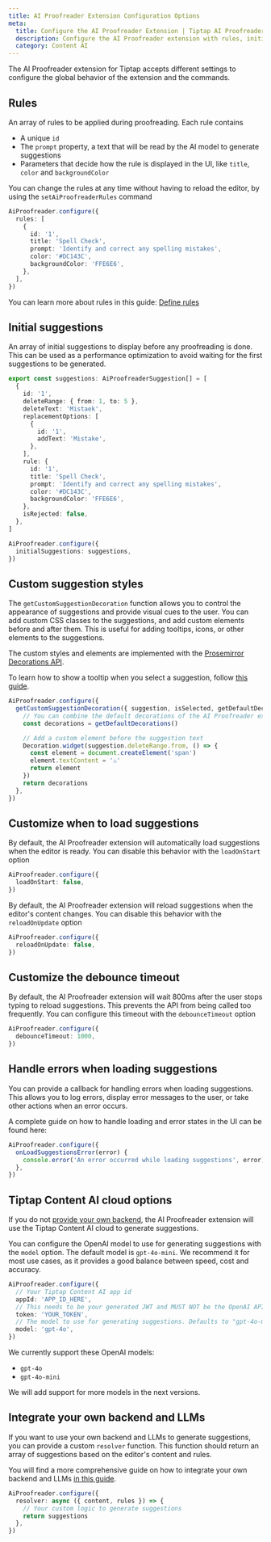 ```yaml
---
title: AI Proofreader Extension Configuration Options
meta:
  title: Configure the AI Proofreader Extension | Tiptap AI Proofreader
  description: Configure the AI Proofreader extension with rules, initial suggestions, and custom styles.
  category: Content AI
---
```


The AI Proofreader extension for Tiptap accepts different settings to configure the global behavior of the extension and the commands.

## Rules

An array of rules to be applied during proofreading. Each rule contains

- A unique `id`
- The `prompt` property, a text that will be read by the AI model to generate suggestions
- Parameters that decide how the rule is displayed in the UI, like `title`, `color` and `backgroundColor`

You can change the rules at any time without having to reload the editor, by using the `setAiProofreaderRules` command

```ts
AiProofreader.configure({
  rules: [
    {
      id: '1',
      title: 'Spell Check',
      prompt: 'Identify and correct any spelling mistakes',
      color: '#DC143C',
      backgroundColor: 'FFE6E6',
    },
  ],
})
```

You can learn more about rules in this guide: [Define rules](/content-ai/extensions/ai-proofreader/features/define-rules)

## Initial suggestions

An array of initial suggestions to display before any proofreading is done. This can be used as a performance optimization to avoid waiting for the first suggestions to be generated.

```ts
export const suggestions: AiProofreaderSuggestion[] = [
  {
    id: '1',
    deleteRange: { from: 1, to: 5 },
    deleteText: 'Mistaek',
    replacementOptions: [
      {
        id: '1',
        addText: 'Mistake',
      },
    ],
    rule: {
      id: '1',
      title: 'Spell Check',
      prompt: 'Identify and correct any spelling mistakes',
      color: '#DC143C',
      backgroundColor: 'FFE6E6',
    },
    isRejected: false,
  },
]

AiProofreader.configure({
  initialSuggestions: suggestions,
})
```

## Custom suggestion styles

The `getCustomSuggestionDecoration` function allows you to control the appearance of suggestions and provide visual cues to the user. You can add custom CSS classes to the suggestions, and add custom elements before and after them. This is useful for adding tooltips, icons, or other elements to the suggestions.

The custom styles and elements are implemented with the [Prosemirror Decorations API](https://prosemirror.net/docs/ref/#view.Decorations).

To learn how to show a tooltip when you select a suggestion, follow [this guide](/content-ai/extensions/ai-proofreader/features/display-suggestions#show-a-tooltip-when-you-select-a-suggestion).

```ts
AiProofreader.configure({
  getCustomSuggestionDecoration({ suggestion, isSelected, getDefaultDecorations }) {
    // You can combine the default decorations of the AI Proofreader extension with your custom ones
    const decorations = getDefaultDecorations()

    // Add a custom element before the suggestion text
    Decoration.widget(suggestion.deleteRange.from, () => {
      const element = document.createElement('span')
      element.textContent = '⚠️'
      return element
    })
    return decorations
  },
})
```

## Customize when to load suggestions

By default, the AI Proofreader extension will automatically load suggestions when the editor is ready. You can disable this behavior with the `loadOnStart` option

```ts
AiProofreader.configure({
  loadOnStart: false,
})
```

By default, the AI Proofreader extension will reload suggestions when the editor's content changes. You can disable this behavior with the `reloadOnUpdate` option

```ts
AiProofreader.configure({
  reloadOnUpdate: false,
})
```

## Customize the debounce timeout

By default, the AI Proofreader extension will wait 800ms after the user stops typing to reload suggestions. This prevents the API from being called too frequently. You can configure this timeout with the `debounceTimeout` option

```ts
AiProofreader.configure({
  debounceTimeout: 1000,
})
```

## Handle errors when loading suggestions

You can provide a callback for handling errors when loading suggestions. This allows you to log errors, display error messages to the user, or take other actions when an error occurs.

A complete guide on how to handle loading and error states in the UI can be found here:

```ts
AiProofreader.configure({
  onLoadSuggestionsError(error) {
    console.error('An error occurred while loading suggestions', error)
  },
})
```

## Tiptap Content AI cloud options

If you do not [provide your own backend](/content-ai/extensions/ai-proofreader/integrate-your-own-llms), the AI Proofreader extension will use the Tiptap Content AI cloud to generate suggestions.

You can configure the OpenAI model to use for generating suggestions with the `model` option. The default model is `gpt-4o-mini`. We recommend it for most use cases,
as it provides a good balance between speed, cost and accuracy.

```ts
AiProofreader.configure({
  // Your Tiptap Content AI app id
  appId: 'APP_ID_HERE',
  // This needs to be your generated JWT and MUST NOT be the OpenAI API key!
  token: 'YOUR_TOKEN',
  // The model to use for generating suggestions. Defaults to "gpt-4o-mini"
  model: 'gpt-4o',
})
```

We currently support these OpenAI models:

- `gpt-4o`
- `gpt-4o-mini`

We will add support for more models in the next versions.

## Integrate your own backend and LLMs

If you want to use your own backend and LLMs to generate suggestions, you can provide a custom `resolver` function. This function should return an array of suggestions based on the editor's content and rules.

You will find a more comprehensive guide on how to integrate your own backend and LLMs [in this guide](/content-ai/extensions/ai-proofreader/integrate-your-own-llms).

```ts
AiProofreader.configure({
  resolver: async ({ content, rules }) => {
    // Your custom logic to generate suggestions
    return suggestions
  },
})
```
